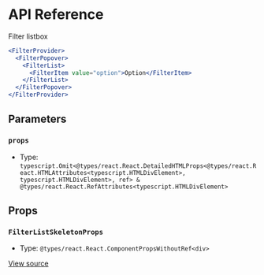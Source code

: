 # API Reference

Filter listbox

```jsx
<FilterProvider>
  <FilterPopover>
    <FilterList>
      <FilterItem value="option">Option</FilterItem>
    </FilterList>
  </FilterPopover>
</FilterProvider>
```

## Parameters

### `props`

- Type: `typescript.Omit<@types/react.React.DetailedHTMLProps<@types/react.React.HTMLAttributes<typescript.HTMLDivElement>, typescript.HTMLDivElement>, ref> & @types/react.React.RefAttributes<typescript.HTMLDivElement>`

## Props

### `FilterListSkeletonProps`

- Type: `@types/react.React.ComponentPropsWithoutRef<div>`

[View source](https://github.com/vtex/shoreline/blob/211950c16/packages/components/src/filter/filter-list-skeleton.tsx#L17)
